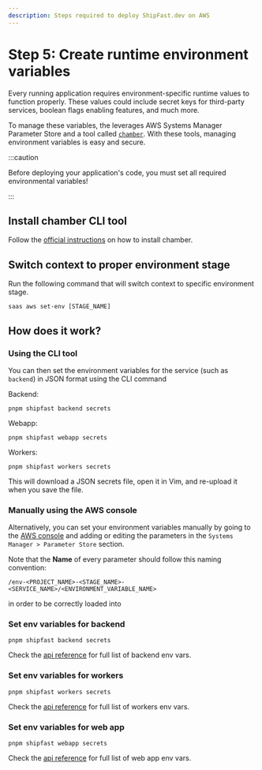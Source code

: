 ```yaml
---
description: Steps required to deploy ShipFast.dev on AWS
---
```



# Step 5: Create runtime environment variables

Every running application requires environment-specific runtime values to function properly. These values could include
secret keys for third-party services, boolean flags enabling features, and much more.

To manage these variables, the <ProjectName/> leverages AWS Systems Manager Parameter Store and a tool called
[`chamber`](https://github.com/segmentio/chamber). With these tools, managing environment variables is easy and secure.

:::caution

Before deploying your application's code, you must set all required environmental variables!

:::

## Install chamber CLI tool

Follow the [official instructions](https://github.com/segmentio/chamber#installing) on how to install chamber.

## Switch context to proper environment stage

Run the following command that will switch context to specific environment stage.

```shell
saas aws set-env [STAGE_NAME]
```

## How does it work?

### Using the CLI tool

You can then set the environment variables for the service (such as `backend`) in JSON format using the CLI command

Backend:

```shell
pnpm shipfast backend secrets
```

Webapp:

```shell
pnpm shipfast webapp secrets
```

Workers:

```shell
pnpm shipfast workers secrets
```

This will download a JSON secrets file, open it in Vim, and re-upload it when you save the file.

### Manually using the AWS console

Alternatively, you can set your environment variables manually by going to the
[AWS console](https://console.aws.amazon.com/) and adding or editing the parameters in the
`Systems Manager > Parameter Store` section.

Note that the **Name** of every parameter should follow this naming convention:

```
/env-<PROJECT_NAME>-<STAGE_NAME>-<SERVICE_NAME>/<ENVIRONMENT_VARIABLE_NAME>
```

in order to be correctly loaded into

### Set env variables for backend


```shell
pnpm shipfast backend secrets
```

<BackendEnvVars optional={false} />

Check the [api reference](../../api-reference/env#backend-service) for full list of backend env vars.

### Set env variables for workers


```shell
pnpm shipfast workers secrets
```

<WorkersEnvVars optional={false} />

Check the [api reference](../../api-reference/env#workers-service) for full list of workers env vars.

### Set env variables for web app


```shell
pnpm shipfast webapp secrets
```

<WebappEnvVars optional={false} />

Check the [api reference](../../api-reference/env#webapp-service) for full list of web app env vars.
